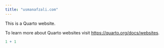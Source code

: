 ```yaml
---
title: "usmanafzali.com"
---
```


This is a Quarto website.

To learn more about Quarto websites visit <https://quarto.org/docs/websites>.

```r
1 + 1
```
